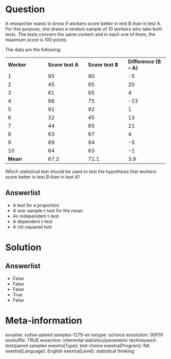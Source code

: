 Question
========
A researcher wants to know if workers score better in test B than in
test A. For this purpose, she draws a random sample of 10 workers who
take both tests. The tests concern the same content and in each one of
them, the maximum score is 100 points.  
  
The data are the following:  
  

<table class="tvcss_2 tvcss_3">
<colgroup>
<col style="width: 25%" />
<col style="width: 25%" />
<col style="width: 25%" />
<col style="width: 25%" />
</colgroup>
<tbody>
<tr class="odd">
<td class="tvcss_4"><strong>Worker</strong></td>
<td class="tvcss_5"><strong>Score test A</strong><br />
</td>
<td class="tvcss_6"><strong>Score test B</strong><br />
</td>
<td class="tvcss_7"><strong>Difference (B – A)</strong><br />
</td>
</tr>
<tr class="even">
<td class="tvcss_4">1<br />
</td>
<td class="tvcss_5 tvcss_8">95<br />
</td>
<td class="tvcss_6 tvcss_8">90<br />
</td>
<td class="tvcss_7 tvcss_8">-5<br />
</td>
</tr>
<tr class="odd">
<td class="tvcss_4">2<br />
</td>
<td class="tvcss_5 tvcss_8">45<br />
</td>
<td class="tvcss_6 tvcss_8">65<br />
</td>
<td class="tvcss_7 tvcss_8">20<br />
</td>
</tr>
<tr class="even">
<td class="tvcss_4">3<br />
</td>
<td class="tvcss_5 tvcss_8">61<br />
</td>
<td class="tvcss_6 tvcss_8">65<br />
</td>
<td class="tvcss_7 tvcss_8">4<br />
</td>
</tr>
<tr class="odd">
<td class="tvcss_4">4<br />
</td>
<td class="tvcss_5 tvcss_8">88<br />
</td>
<td class="tvcss_6 tvcss_8">75<br />
</td>
<td class="tvcss_7 tvcss_8">-13<br />
</td>
</tr>
<tr class="even">
<td class="tvcss_4">5<br />
</td>
<td class="tvcss_5 tvcss_8">91<br />
</td>
<td class="tvcss_6 tvcss_8">92<br />
</td>
<td class="tvcss_7 tvcss_8">1<br />
</td>
</tr>
<tr class="odd">
<td class="tvcss_4">6<br />
</td>
<td class="tvcss_5 tvcss_8">32<br />
</td>
<td class="tvcss_6 tvcss_8">45<br />
</td>
<td class="tvcss_7 tvcss_8">13<br />
</td>
</tr>
<tr class="even">
<td class="tvcss_4">7<br />
</td>
<td class="tvcss_5 tvcss_8">44<br />
</td>
<td class="tvcss_6 tvcss_8">65<br />
</td>
<td class="tvcss_7 tvcss_8">21<br />
</td>
</tr>
<tr class="odd">
<td class="tvcss_4">8<br />
</td>
<td class="tvcss_5 tvcss_8">63<br />
</td>
<td class="tvcss_6 tvcss_8">67<br />
</td>
<td class="tvcss_7 tvcss_8">4<br />
</td>
</tr>
<tr class="even">
<td class="tvcss_4">9<br />
</td>
<td class="tvcss_5 tvcss_8">89<br />
</td>
<td class="tvcss_6 tvcss_8">84<br />
</td>
<td class="tvcss_7 tvcss_8">-5<br />
</td>
</tr>
<tr class="odd">
<td class="tvcss_4">10<br />
</td>
<td class="tvcss_5 tvcss_8">64<br />
</td>
<td class="tvcss_6 tvcss_8">63<br />
</td>
<td class="tvcss_7 tvcss_8">-1<br />
</td>
</tr>
<tr class="even">
<td class="tvcss_4"><strong>Mean</strong></td>
<td class="tvcss_5 tvcss_9">67.2<br />
</td>
<td class="tvcss_6 tvcss_9">71.1<br />
</td>
<td class="tvcss_7 tvcss_9">3.9<br />
</td>
</tr>
</tbody>
</table>

  
Which statistical test should be used to test the hypothesis that
workers score better in test B than in test A?

Answerlist
----------
* A test for a proportion
* A one-sample t-test for the mean
* An independent t-test
* A dependent t-test
* A chi-squared test

Solution
========










Answerlist
----------
* False
* False
* False
* True
* False

Meta-information
================
exname: vufsw-paired samples-1275-en
extype: schoice
exsolution: 00010
exshuffle: TRUE
exsection: inferential statistics/parametric techniques/t-test/paired samples
exextra[Type]: test choice
exextra[Program]: NA
exextra[Language]: English
exextra[Level]: statistical thinking

